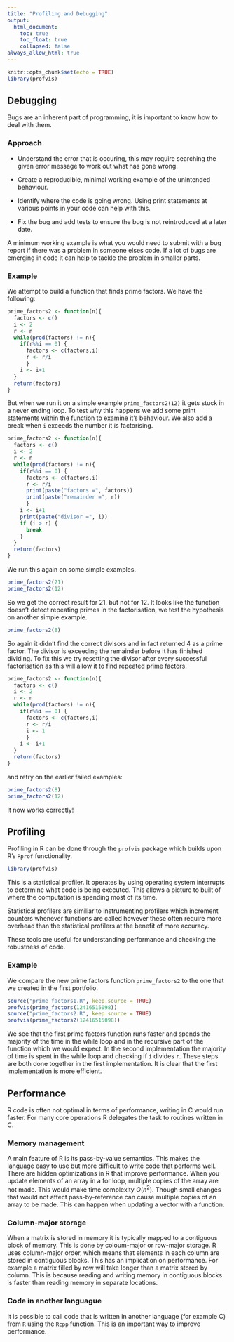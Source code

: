 ```yaml
---
title: "Profiling and Debugging"
output: 
  html_document:
    toc: true
    toc_float: true
    collapsed: false
always_allow_html: true
---
```


```r
knitr::opts_chunk$set(echo = TRUE)
library(profvis)

```

## Debugging
Bugs are an inherent part of programming, it is important to know how to deal with them.

### Approach
* Understand the error that is occuring, this may require searching the given error message to work out what has gone wrong.

* Create a reproducible, minimal working example of the unintended behaviour. 

* Identify where the code is going wrong. Using print statements at various points in your code can help with this.

* Fix the bug and add tests to ensure the bug is not reintroduced at a later date.

A minimum working example is what you would need to submit with a bug report if there was a problem in someone elses code. If a lot of bugs are emerging in code it can help to tackle the problem in smaller parts.

### Example

We attempt to build a function that finds prime factors. We have the following:
```r
prime_factors2 <- function(n){
  factors <- c()
  i <- 2
  r <- n
  while(prod(factors) != n){
    if(r%%i == 0) {
      factors <- c(factors,i)
      r <- r/i
      }
    i <- i+1
  }
  return(factors)
}

```
But when we run it on a simple example `prime_factors2(12)` it gets stuck in a never ending loop. To test why this happens we add some print statements within the function to examine it's behaviour. We also add a break when `i` exceeds the number it is factorising.
```r
prime_factors2 <- function(n){
  factors <- c()
  i <- 2
  r <- n
  while(prod(factors) != n){
    if(r%%i == 0) {
      factors <- c(factors,i)
      r <- r/i
      print(paste("factors =", factors))
      print(paste("remainder =", r))
      }
    i <- i+1
    print(paste("divisor =", i))
    if (i > r) {
      break
    }
  }
  return(factors)
}

```

We run this again on some simple examples.

```r
prime_factors2(21)
prime_factors2(12)
```

So we get the correct result for 21, but not for 12. It looks like the function doesn't detect repeating primes in the factorisation, we test the hypothesis on another simple example.

```r
prime_factors2(8)
```

So again it didn't find the correct divisors and in fact returned 4 as a prime factor. The divisor is exceeding the remainder before it has finished dividing. To fix this we try resetting the divisor after every successful factorisation as this will allow it to find repeated prime factors.

```r
prime_factors2 <- function(n){
  factors <- c()
  i <- 2
  r <- n
  while(prod(factors) != n){
    if(r%%i == 0) {
      factors <- c(factors,i)
      r <- r/i
      i <- 1
      }
    i <- i+1
  }
  return(factors)
}

```

and retry on the earlier failed examples:
```r
prime_factors2(8)
prime_factors2(12)
```

It now works correctly!

## Profiling
Profiling in R can be done through the `profvis` package which builds upon R's `Rprof` functionality. 

```r
library(profvis)
```

This is a statistical profiler. It operates by using operating system interrupts to determine what code is being executed. This allows a picture to built of where the computation is spending most of its time. 

Statistical profilers are similiar to instrumenting profilers which increment counters whenever functions are called however these often require more overhead than the statistical profilers at the benefit of more accuracy. 

These tools are useful for understanding performance and checking the robustness of code. 

### Example
We compare the new prime factors function `prime_factors2` to the one that we created in the first portfolio.

```r
source("prime_factors1.R", keep.source = TRUE)
profvis(prime_factors(12416515098))
source("prime_factors2.R", keep.source = TRUE)
profvis(prime_factors2(12416515098))
```

We see that the first prime factors function runs faster and spends the majority of the time in the while loop and in the recursive part of the function which we would expect. In the second implementation the majority of time is spent in the while loop and checking if `i` divides `r`. These steps are both done together in the first implementation.  It is clear that the first implementation is more efficient.

## Performance
R code is often not optimal in terms of performance, writing in C would run faster. For many core operations R delegates the task to routines written in C.

### Memory management
A main feature of R is its pass-by-value semantics. This makes the language easy to use but more difficult to write code that performs well. There are hidden optimizations in R that improve performance. When you update elements of an array in a for loop, multiple copies of the array are not made. This would make time complexity $O(n^2)$. Though small changes that would not affect pass-by-reference can cause multiple copies of an array to be made. This can happen when updating a vector with a function. 

### Column-major storage
When a matrix is stored in memory it is typically mapped to a contiguous block of memory. This is done by coloum-major or row-major storage. R uses column-major order, which means that elements in each column are stored in contiguous blocks. This has an implication on performance. For example a matrix filled by row will take longer than a matrix stored by column. This is because reading and writing memory in contiguous blocks is faster than reading memory in separate locations. 

### Code in another languague
It is possible to call code that is written in another language (for example C) from `R` using the `Rcpp` function. This is an important way to improve performance.
